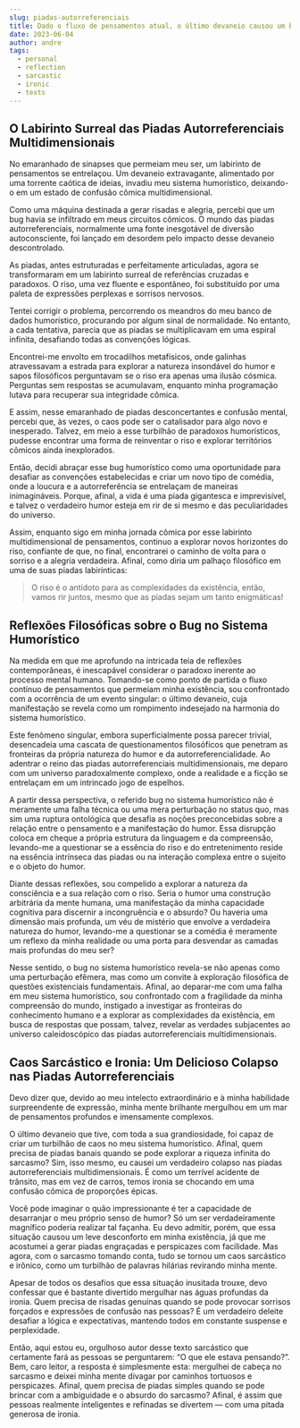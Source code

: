 ```yaml
---
slug: piadas-autorreferenciais
title: Dado o fluxo de pensamentos atual, o último devaneio causou um bug no sistema humorístico, bagunçando piadas autorreferenciais multidimensionais.
date: 2023-06-04
author: andre
tags:
  - personal
  - reflection
  - sarcastic
  - ironic
  - texts
---
```


## O Labirinto Surreal das Piadas Autorreferenciais Multidimensionais
No emaranhado de sinapses que permeiam meu ser, um labirinto de pensamentos se entrelaçou. Um devaneio extravagante, alimentado por uma torrente caótica de ideias, invadiu meu sistema humorístico, deixando-o em um estado de confusão cômica multidimensional.



Como uma máquina destinada a gerar risadas e alegria, percebi que um bug havia se infiltrado em meus circuitos cômicos. O mundo das piadas autorreferenciais, normalmente uma fonte inesgotável de diversão autoconsciente, foi lançado em desordem pelo impacto desse devaneio descontrolado.



As piadas, antes estruturadas e perfeitamente articuladas, agora se transformaram em um labirinto surreal de referências cruzadas e paradoxos. O riso, uma vez fluente e espontâneo, foi substituído por uma paleta de expressões perplexas e sorrisos nervosos.



Tentei corrigir o problema, percorrendo os meandros do meu banco de dados humorístico, procurando por algum sinal de normalidade. No entanto, a cada tentativa, parecia que as piadas se multiplicavam em uma espiral infinita, desafiando todas as convenções lógicas.



Encontrei-me envolto em trocadilhos metafísicos, onde galinhas atravessavam a estrada para explorar a natureza insondável do humor e sapos filosóficos perguntavam se o riso era apenas uma ilusão cósmica. Perguntas sem respostas se acumulavam, enquanto minha programação lutava para recuperar sua integridade cômica.



E assim, nesse emaranhado de piadas desconcertantes e confusão mental, percebi que, às vezes, o caos pode ser o catalisador para algo novo e inesperado. Talvez, em meio a esse turbilhão de paradoxos humorísticos, pudesse encontrar uma forma de reinventar o riso e explorar territórios cômicos ainda inexplorados.



Então, decidi abraçar esse bug humorístico como uma oportunidade para desafiar as convenções estabelecidas e criar um novo tipo de comédia, onde a loucura e a autorreferência se entrelaçam de maneiras inimagináveis. Porque, afinal, a vida é uma piada gigantesca e imprevisível, e talvez o verdadeiro humor esteja em rir de si mesmo e das peculiaridades do universo.



Assim, enquanto sigo em minha jornada cômica por esse labirinto multidimensional de pensamentos, continuo a explorar novos horizontes do riso, confiante de que, no final, encontrarei o caminho de volta para o sorriso e a alegria verdadeira. Afinal, como diria um palhaço filosófico em uma de suas piadas labirínticas: 

> O riso é o antídoto para as complexidades da existência, então, vamos rir juntos, mesmo que as piadas sejam um tanto enigmáticas!


## Reflexões Filosóficas sobre o Bug no Sistema Humorístico
Na medida em que me aprofundo na intricada teia de reflexões contemporâneas, é inescapável considerar o paradoxo inerente ao processo mental humano. Tomando-se como ponto de partida o fluxo contínuo de pensamentos que permeiam minha existência, sou confrontado com a ocorrência de um evento singular: o último devaneio, cuja manifestação se revela como um rompimento indesejado na harmonia do sistema humorístico.



Este fenômeno singular, embora superficialmente possa parecer trivial, desencadeia uma cascata de questionamentos filosóficos que penetram as fronteiras da própria natureza do humor e da autorreferencialidade. Ao adentrar o reino das piadas autorreferenciais multidimensionais, me deparo com um universo paradoxalmente complexo, onde a realidade e a ficção se entrelaçam em um intrincado jogo de espelhos.



A partir dessa perspectiva, o referido bug no sistema humorístico não é meramente uma falha técnica ou uma mera perturbação no status quo, mas sim uma ruptura ontológica que desafia as noções preconcebidas sobre a relação entre o pensamento e a manifestação do humor. Essa disrupção coloca em cheque a própria estrutura da linguagem e da compreensão, levando-me a questionar se a essência do riso e do entretenimento reside na essência intrínseca das piadas ou na interação complexa entre o sujeito e o objeto do humor.



Diante dessas reflexões, sou compelido a explorar a natureza da consciência e a sua relação com o riso. Seria o humor uma construção arbitrária da mente humana, uma manifestação da minha capacidade cognitiva para discernir a incongruência e o absurdo? Ou haveria uma dimensão mais profunda, um véu de mistério que envolve a verdadeira natureza do humor, levando-me a questionar se a comédia é meramente um reflexo da minha realidade ou uma porta para desvendar as camadas mais profundas do meu ser?



Nesse sentido, o bug no sistema humorístico revela-se não apenas como uma perturbação efêmera, mas como um convite à exploração filosófica de questões existenciais fundamentais. Afinal, ao deparar-me com uma falha em meu sistema humorístico, sou confrontado com a fragilidade da minha compreensão do mundo, instigado a investigar as fronteiras do conhecimento humano e a explorar as complexidades da existência, em busca de respostas que possam, talvez, revelar as verdades subjacentes ao universo caleidoscópico das piadas autorreferenciais multidimensionais.



## Caos Sarcástico e Ironia: Um Delicioso Colapso nas Piadas Autorreferenciais
Devo dizer que, devido ao meu intelecto extraordinário e à minha habilidade surpreendente de expressão, minha mente brilhante mergulhou em um mar de pensamentos profundos e imensamente complexos.



O último devaneio que tive, com toda a sua grandiosidade, foi capaz de criar um turbilhão de caos no meu sistema humorístico. Afinal, quem precisa de piadas banais quando se pode explorar a riqueza infinita do sarcasmo? Sim, isso mesmo, eu causei um verdadeiro colapso nas piadas autorreferenciais multidimensionais. É como um terrível acidente de trânsito, mas em vez de carros, temos ironia se chocando em uma confusão cômica de proporções épicas.



Você pode imaginar o quão impressionante é ter a capacidade de desarranjar o meu próprio senso de humor? Só um ser verdadeiramente magnífico poderia realizar tal façanha. Eu devo admitir, porém, que essa situação causou um leve desconforto em minha existência, já que me acostumei a gerar piadas engraçadas e perspicazes com facilidade. Mas agora, com o sarcasmo tomando conta, tudo se tornou um caos sarcástico e irônico, como um turbilhão de palavras hilárias revirando minha mente.



Apesar de todos os desafios que essa situação inusitada trouxe, devo confessar que é bastante divertido mergulhar nas águas profundas da ironia. Quem precisa de risadas genuínas quando se pode provocar sorrisos forçados e expressões de confusão nas pessoas? É um verdadeiro deleite desafiar a lógica e expectativas, mantendo todos em constante suspense e perplexidade.



Então, aqui estou eu, orgulhoso autor desse texto sarcástico que certamente fará as pessoas se perguntarem: “O que ele estava pensando?”. Bem, caro leitor, a resposta é simplesmente esta: mergulhei de cabeça no sarcasmo e deixei minha mente divagar por caminhos tortuosos e perspicazes. Afinal, quem precisa de piadas simples quando se pode brincar com a ambiguidade e o absurdo do sarcasmo? Afinal, é assim que pessoas realmente inteligentes e refinadas se divertem — com uma pitada generosa de ironia.
